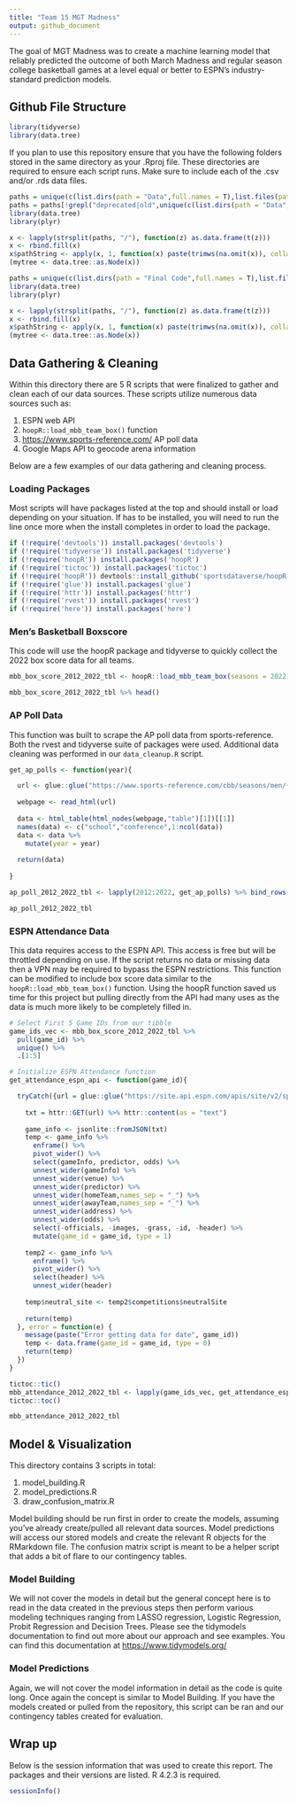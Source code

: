 ```yaml
---
title: "Team 15 MGT Madness"
output: github_document
---
```


The goal of MGT Madness was to create a machine learning model that reliably predicted the outcome of both March Madness and regular season college basketball games at a level equal or better to ESPN's industry-standard prediction models.

## Github File Structure

```r
library(tidyverse)
library(data.tree)
```

If you plan to use this repository ensure that you have the following folders stored in the same directory as your .Rproj file. These directories are required to ensure each script runs. Make sure to include each of the .csv and/or .rds data files.

```r
paths = unique(c(list.dirs(path = "Data",full.names = T),list.files(path = "Data",full.names = T,recursive = TRUE)))
paths = paths[!grepl("deprecated|old",unique(c(list.dirs(path = "Data",full.names = T),list.files(path = "Data",full.names = T,recursive = TRUE))))]
library(data.tree)
library(plyr)

x <- lapply(strsplit(paths, "/"), function(z) as.data.frame(t(z)))
x <- rbind.fill(x)
x$pathString <- apply(x, 1, function(x) paste(trimws(na.omit(x)), collapse="/"))
(mytree <- data.tree::as.Node(x))

```

```r
paths = unique(c(list.dirs(path = "Final Code",full.names = T),list.files(path = "Final Code",full.names = T,recursive = TRUE)))
library(data.tree)
library(plyr)

x <- lapply(strsplit(paths, "/"), function(z) as.data.frame(t(z)))
x <- rbind.fill(x)
x$pathString <- apply(x, 1, function(x) paste(trimws(na.omit(x)), collapse="/"))
(mytree <- data.tree::as.Node(x))

```

## Data Gathering & Cleaning

Within this directory there are 5 R scripts that were finalized to gather and clean each of our data sources. These scripts utilize numerous data sources such as:

1.  ESPN web API
2.   `hoopR::load_mbb_team_box()` function
3.  <https://www.sports-reference.com/> AP poll data
4.  Google Maps API to geocode arena information

Below are a few examples of our data gathering and cleaning process.

### Loading Packages

Most scripts will have packages listed at the top and should install or load depending on your situation. If has to be installed, you will need to run the line once more when the install completes in order to load the package.

```r
if (!require('devtools')) install.packages('devtools')
if (!require('tidyverse')) install.packages('tidyverse')
if (!require('hoopR')) install.packages('hoopR')
if (!require('tictoc')) install.packages('tictoc')
if (!require('hoopR')) devtools::install_github('sportsdataverse/hoopR')
if (!require('glue')) install.packages('glue')
if (!require('httr')) install.packages('httr')
if (!require('rvest')) install.packages('rvest')
if (!require('here')) install.packages('here')
```

### Men's Basketball Boxscore

This code will use the hoopR package and tidyverse to quickly collect the 2022 box score data for all teams.

```r
mbb_box_score_2012_2022_tbl <- hoopR::load_mbb_team_box(seasons = 2022)

mbb_box_score_2012_2022_tbl %>% head()
```

### AP Poll Data

This function was built to scrape the AP poll data from sports-reference. Both the rvest and tidyverse suite of packages were used. Additional data cleaning was performed in our `data_cleanup.R` script.

```r
get_ap_polls <- function(year){

  url <- glue::glue("https://www.sports-reference.com/cbb/seasons/men/{year}-polls.html#ap-polls")
  
  webpage <- read_html(url)
  
  data <- html_table(html_nodes(webpage,"table")[1])[[1]]
  names(data) <- c("school","conference",1:ncol(data))
  data <- data %>%
    mutate(year = year)
  
  return(data)
  
}

ap_poll_2012_2022_tbl <- lapply(2012:2022, get_ap_polls) %>% bind_rows()

ap_poll_2012_2022_tbl
```

### ESPN Attendance Data

This data requires access to the ESPN API. This access is free but will be throttled depending on use. If the script returns no data or missing data then a VPN may be required to bypass the ESPN restrictions. This function can be modified to include box score data similar to the `hoopR::load_mbb_team_box()` function. Using the hoopR function saved us time for this project but pulling directly from the API had many uses as the data is much more likely to be completely filled in.

```r

# Select First 5 Game IDs from our tibble
game_ids_vec <- mbb_box_score_2012_2022_tbl %>%
  pull(game_id) %>%
  unique() %>%
  .[1:5]

# Initialize ESPN Attendance function
get_attendance_espn_api <- function(game_id){

  tryCatch({url = glue::glue("https://site.api.espn.com/apis/site/v2/sports/basketball/mens-college-basketball/summary?event={game_id}")
    
    txt = httr::GET(url) %>% httr::content(as = "text")
    
    game_info <- jsonlite::fromJSON(txt)
    temp <- game_info %>% 
      enframe() %>% 
      pivot_wider() %>% 
      select(gameInfo, predictor, odds) %>%  
      unnest_wider(gameInfo) %>% 
      unnest_wider(venue) %>% 
      unnest_wider(predictor) %>%
      unnest_wider(homeTeam,names_sep = "_") %>% 
      unnest_wider(awayTeam,names_sep = "_") %>% 
      unnest_wider(address) %>% 
      unnest_wider(odds) %>%
      select(-officials, -images, -grass, -id, -header) %>%
      mutate(game_id = game_id, type = 1)
    
    temp2 <- game_info %>% 
      enframe() %>% 
      pivot_wider() %>% 
      select(header) %>%
      unnest_wider(header)
    
    temp$neutral_site <- temp2$competitions$neutralSite
    
    return(temp)
  }, error = function(e) {
    message(paste("Error getting data for date", game_id))
    temp <- data.frame(game_id = game_id, type = 0)
    return(temp)
  })
}

tictoc::tic()
mbb_attendance_2012_2022_tbl <- lapply(game_ids_vec, get_attendance_espn_api) %>% bind_rows()
tictoc::toc()

mbb_attendance_2012_2022_tbl
```

## Model & Visualization

This directory contains 3 scripts in total:

1.  model_building.R
2.  model_predictions.R
3.  draw_confusion_matrix.R

Model building should be run first in order to create the models, assuming you've already create/pulled all relevant data sources. Model predictions will access our stored models and create the relevant R objects for the RMarkdown file. The confusion matrix script is meant to be a helper script that adds a bit of flare to our contingency tables.

### Model Building

We will not cover the models in detail but the general concept here is to read in the data created in the previous steps then perform various modeling techniques ranging from LASSO regression, Logistic Regression, Probit Regression and Decision Trees. Please see the tidymodels documentation to find out more about our approach and see examples. You can find this documentation at <https://www.tidymodels.org/>

### Model Predictions

Again, we will not cover the model information in detail as the code is quite long. Once again the concept is similar to Model Building. If you have the models created or pulled from the repository, this script can be ran and our contingency tables created for evaluation.

## Wrap up

Below is the session information that was used to create this report. The packages and their versions are listed. R 4.2.3 is required.

```r
sessionInfo()
```
